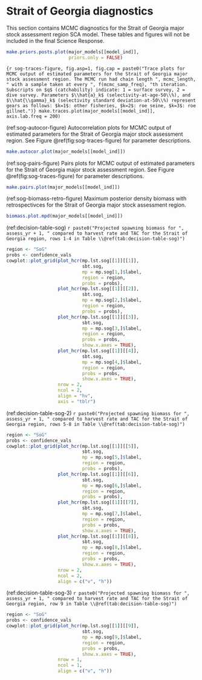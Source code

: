 # Strait of Georgia diagnostics

This section contains MCMC diagnostics for the Strait of Georgia major stock assessment region SCA model.
These tables and figures will not be included in the final Science Response.

```r
make.priors.posts.plot(major_models[[model_ind]],
                       priors.only = FALSE)
```

```{r sog-traces-figure, fig.asp=1, fig.cap = paste0("Trace plots for MCMC output of estimated parameters for the Strait of Georgia major stock assessment region. The MCMC run had chain length ", mcmc_length, " with a sample taken at every ", f(mcmc_samp_freq), "th iteration. Subscripts on $q$ (catchability) indicate: 1 = surface survey, 2 = dive survey. Parameters $\\hat{a}_k$ (selectivity-at-age-50\\%), and $\\hat{\\gamma}_k$ (selectivity standard deviation-at-50\\%) represent gears as follows: $k=1$: other fisheries, $k=2$: roe seine, $k=3$: roe gillnet.")}
make.traces.plot(major_models[[model_ind]],
                 axis.lab.freq = 200)
```

(ref:sog-autocor-figure) Autocorrelation plots for MCMC output of estimated parameters for the Strait of Georgia major stock assessment region. See Figure \@ref(fig:sog-traces-figure) for parameter descriptions.
```r
make.autocor.plot(major_models[[model_ind]])
```

(ref:sog-pairs-figure) Pairs plots for MCMC output of estimated parameters for the Strait of Georgia major stock assessment region. See Figure \@ref(fig:sog-traces-figure) for parameter descriptions.
```r
make.pairs.plot(major_models[[model_ind]])
```

(ref:sog-biomass-retro-figure) Maximum posterior density biomass with retrospectivces for the Strait of Georgia major stock assessment region.
```r
biomass.plot.mpd(major_models[[model_ind]])
```

(ref:decision-table-sog) `r paste0("Projected spawning biomass for ", assess_yr + 1, " compared to harvest rate and TAC for the Strait of Georgia region, rows 1-4 in Table \\@ref(tab:decision-table-sog)")`
```r
region <- "SoG"
probs <- confidence_vals 
cowplot::plot_grid(plot_hcr(mp.lst.sog[[1]][[1]],
                            sbt.sog,
                            mp = mp.sog[1,]$label,
                            region = region,
                            probs = probs),
                   plot_hcr(mp.lst.sog[[1]][[2]],
                            sbt.sog,
                            mp = mp.sog[2,]$label,
                            region = region,
                            probs = probs),
                   plot_hcr(mp.lst.sog[[1]][[3]],
                            sbt.sog,
                            mp = mp.sog[3,]$label,
                            region = region,
                            probs = probs,
                            show.x.axes = TRUE),
                   plot_hcr(mp.lst.sog[[1]][[4]],
                            sbt.sog,
                            mp = mp.sog[4,]$label,
                            region = region,
                            probs = probs,
                            show.x.axes = TRUE),
                   nrow = 2,
                   ncol = 2,
                   align = "hv",
                   axis = "tblr")
```

(ref:decision-table-sog-2) `r paste0("Projected spawning biomass for ", assess_yr + 1, " compared to harvest rate and TAC for the Strait of Georgia region, rows 5-8 in Table \\@ref(tab:decision-table-sog)")`
```r
region <- "SoG"
probs <- confidence_vals 
cowplot::plot_grid(plot_hcr(mp.lst.sog[[1]][[5]],
                            sbt.sog,
                            mp = mp.sog[5,]$label,
                            region = region,
                            probs = probs),
                   plot_hcr(mp.lst.sog[[1]][[6]],
                            sbt.sog,
                            mp = mp.sog[6,]$label,
                            region = region,
                            probs = probs),
                   plot_hcr(mp.lst.sog[[1]][[7]],
                            sbt.sog,
                            mp = mp.sog[7,]$label,
                            region = region,
                            probs = probs,
                            show.x.axes = TRUE),
                   plot_hcr(mp.lst.sog[[1]][[8]],
                            sbt.sog,
                            mp = mp.sog[8,]$label,
                            region = region,
                            probs = probs,
                            show.x.axes = TRUE),
                   nrow = 2,
                   ncol = 2,
                   align = c("v", "h"))
```

(ref:decision-table-sog-3) `r paste0("Projected spawning biomass for ", assess_yr + 1, " compared to harvest rate and TAC for the Strait of Georgia region, row 9 in Table \\@ref(tab:decision-table-sog)")`
```r
region <- "SoG"
probs <- confidence_vals 
cowplot::plot_grid(plot_hcr(mp.lst.sog[[1]][[9]],
                            sbt.sog,
                            mp = mp.sog[9,]$label,
                            region = region,
                            probs = probs,
                            show.x.axes = TRUE),
                   nrow = 1,
                   ncol = 1,
                   align = c("v", "h"))
```